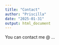 ```yaml
---
title: "Contact"
author: "Priscilla"
date: "2025-01-31"
output: html_document
---
```


You can contact me @ ...